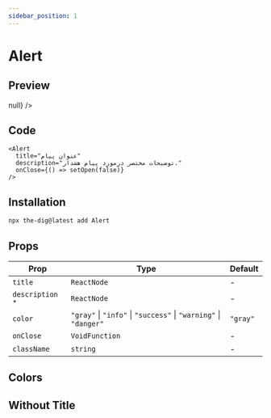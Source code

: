 ```yaml
---
sidebar_position: 1
---
```


# Alert

## Preview


<Container>
  <Alert
    title="عنوان پیام"
    description="توضیحات مختصر درمورد پیام هشدار."
    className="w-full"
    onClose={() => null}
  />
</Container>

## Code

```tsx
<Alert
  title="عنوان پیام"
  description="توضیحات مختصر درمورد پیام هشدار."
  onClose={() => setOpen(false)}
/>
```

## Installation

```bash
npx the-dig@latest add Alert
```

## Props

| Prop                                                               | Type                                                             | Default  |
| ------------------------------------------------------------------ | ---------------------------------------------------------------- | -------- |
| `title`                                                            | `ReactNode`                                                      | -        |
| `description` <sup className="text-red-600 text-caption2">\*</sup> | `ReactNode`                                                      | -        |
| `color`                                                            | `"gray"` \| `"info"` \| `"success"` \| `"warning"` \| `"danger"` | `"gray"` |
| `onClose`                                                          | `VoidFunction`                                                   | -        |
| `className`                                                        | `string`                                                         | -        |

## Colors

<Container>
  <Alert
    color="gray"
    title="عنوان پیام"
    description="توضیحات مختصر درمورد پیام هشدار."
    className="w-full"
  />
  <Alert
    color="info"
    title="عنوان پیام"
    description="توضیحات مختصر درمورد پیام هشدار."
    className="w-full"
  />
  <Alert
    color="success"
    title="عنوان پیام"
    description="توضیحات مختصر درمورد پیام هشدار."
    className="w-full"
  />
  <Alert
    color="warning"
    title="عنوان پیام"
    description="توضیحات مختصر درمورد پیام هشدار."
    className="w-full"
  />
  <Alert
    color="danger"
    title="عنوان پیام"
    description="توضیحات مختصر درمورد پیام هشدار."
    className="w-full"
  />
</Container>

## Without Title

<Container>
  <Alert
    color="gray"
    description="توضیحات مختصر درمورد پیام هشدار."
    className="w-full"
  />
  <Alert
    color="info"
    description="توضیحات مختصر درمورد پیام هشدار."
    className="w-full"
  />
  <Alert
    color="success"
    description="توضیحات مختصر درمورد پیام هشدار."
    className="w-full"
  />
  <Alert
    color="warning"
    description="توضیحات مختصر درمورد پیام هشدار."
    className="w-full"
  />
  <Alert
    color="danger"
    description="توضیحات مختصر درمورد پیام هشدار."
    className="w-full"
  />
</Container>
